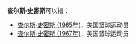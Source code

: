 '''查尔斯·史密斯'''可以指：
* [[查尔斯·史密斯_(1965年)|查尔斯·史密斯 (1965年)]]，美国篮球运动员
* [[查尔斯·史密斯_(1967年)|查尔斯·史密斯 (1967年)]]，美国篮球运动员

{{Disambiguation|C|Cat=六字人名譯名消歧義}}